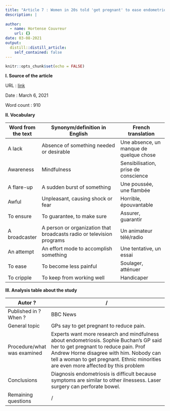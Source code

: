 ```yaml
---
title: "Article 7 : Women in 20s told 'get pregnant' to ease endometriosis symptoms "
description: |
  
author:
  - name: Hortense Couvreur
    url: {}
date: 03-08-2021
output:
  distill::distill_article:
    self_contained: false
---
```


```r
knitr::opts_chunk$set(echo = FALSE)
```

**I. Source of the article**

URL : [link](https://www.bbc.com/news/uk-scotland-56287913)

Date : March 6, 2021

Word count : 910

**II. Vocabulary**

| **Word from the text** | **Synonym/definition in English**                                     | French translation                      |
|------------------------|-----------------------------------------------------------------------|-----------------------------------------|
| A lack                 | Absence of something needed or desirable                              | Une absence, un manque de quelque chose |
| Awareness              | Mindfulness                                                           | Sensibilisation, prise de conscience    |
| A flare-up             | A sudden burst of something                                           | Une poussée, une flambée                |
| Awful                  | Unpleasant, causing shock or fear                                     | Horrible, épouvantable                  |
| To ensure              | To guarantee, to make sure                                            | Assurer, guarantir                      |
| A broadcaster          | A person or organization that broadcasts radio or television programs | Un animateur télé/radio                 |
| An attempt             | An effort mode to accomplish something                                | Une tentative, un essai                 |
| To ease                | To become less painful                                                | Soulager, atténuer                      |
| To cripple             | To keep from working well                                             | Handicaper                              |

**III. Analysis table about the study**

| Autor ?                     | /                                                                                                                                                                                                                                                                  |
|-----------------------------|--------------------------------------------------------------------------------------------------------------------------------------------------------------------------------------------------------------------------------------------------------------------|
| Published in ? When ?       | BBC News                                                                                                                                                                                                                                                           |
| General topic               | GPs say to get pregnant to reduce pain.                                                                                                                                                                                                                            |
| Procedure/what was examined | Experts want more research and mindfulness about endometriosis. Sophie Buchan's GP said her to get pregnant to reduce pain. Prof Andrew Horne disagree with him. Nobody can tell a woman to get pregnant. Ethnic minorities are even more affected by this problem |
| Conclusions                 | Diagnosis endometriosis is difficult because symptoms are similar to other ilnessess. Laser surgery can perforate bowel.                                                                                                                                           |
| Remaining questions         | /                                                                                                                                                                                                                                                                  |
